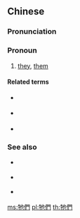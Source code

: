 {{also|它们|它們}}
==Chinese==
{{zh-forms|s=它们}}

===Pronunciation===
{{zh-pron
|m=tāmen
|c=taa1 mun4
|cat=pron
}}

===Pronoun===
{{zh-pronoun}}

# {{lb|zh|animals}} [[they]], [[them]]

====Related terms====
* {{qualifier|human}} {{zh-l|他們}}
* {{qualifier|human|female only}} {{zh-l|她們}}
* {{qualifier|inanimate}} {{zh-l|它們}}

===See also===
{{cmn-personal pronouns}}
* {{qualifier|Cantonese}} {{zh-l|佢哋|tr=keoi5 dei6}}
* {{qualifier|Min Nan}} {{zh-l|𪜶|tr=[[in]]}}
* {{qualifier|Wu}} {{zh-l|伊拉}}

[[ms:牠們]]
[[pl:牠們]]
[[th:牠們]]